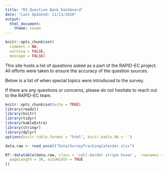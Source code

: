 ```yaml
---
title: "R3 Question Bank Dashboard"
date: "Last Updated: 11/13/2020"
output: 
  html_document:
    theme: cosmo
---
```

```r
knitr::opts_chunk$set(
  comment = NA,
  warning = FALSE,
  message = FALSE)
```

This site hosts a list of questions asked as a part of the RAPID-EC project. All efforts were taken to ensure the accuracy of the question sources.

Below is a list of when special topics were introduced to the survey.

If there are any questions or concerns, please do not hesitate to reach out to the RAPID-EC team. 

```r
knitr::opts_chunk$set(echo = TRUE)
library(readxl)
library(knitr)
library(tidyr)
library(kableExtra)
library(stringr)
library(dplyr)
options(knitr.table.format = "html", knitr.kable.NA = '') 
```

```r
data.raw <- read_excel("Data/SurveyTrackingCalendar.xlsx")

```

```r

DT::datatable(data.raw, class = 'cell-border stripe hover',  rownames = F,  options = list(
  pageLength = 30, autoWidth = TRUE
))

```
